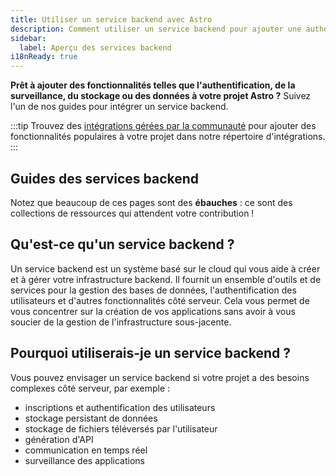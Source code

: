 ```yaml
---
title: Utiliser un service backend avec Astro
description: Comment utiliser un service backend pour ajouter une authentification, du stockage et des données
sidebar:
  label: Aperçu des services backend
i18nReady: true
---
```


**Prêt à ajouter des fonctionnalités telles que l'authentification, de la surveillance, du stockage ou des données à votre projet Astro ?** Suivez l'un de nos guides pour intégrer un service backend.

:::tip
Trouvez des [intégrations gérées par la communauté](https://astro.build/integrations/) pour ajouter des fonctionnalités populaires à votre projet dans notre répertoire d'intégrations. 
:::

## Guides des services backend

Notez que beaucoup de ces pages sont des **ébauches** : ce sont des collections de ressources qui attendent votre contribution !

<BackendGuidesNav />

## Qu'est-ce qu'un service backend ?

Un service backend est un système basé sur le cloud qui vous aide à créer et à gérer votre infrastructure backend. Il fournit un ensemble d'outils et de services pour la gestion des bases de données, l'authentification des utilisateurs et d'autres fonctionnalités côté serveur. Cela vous permet de vous concentrer sur la création de vos applications sans avoir à vous soucier de la gestion de l'infrastructure sous-jacente.

## Pourquoi utiliserais-je un service backend ?

Vous pouvez envisager un service backend si votre projet a des besoins complexes côté serveur, par exemple :
- inscriptions et authentification des utilisateurs
- stockage persistant de données
- stockage de fichiers téléversés par l'utilisateur
- génération d'API
- communication en temps réel
- surveillance des applications
